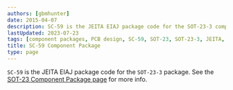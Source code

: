 ```yaml
---
authors: [gbmhunter]
date: 2015-04-07
description: SC-59 is the JEITA EIAJ package code for the SOT-23-3 component package.
lastUpdated: 2023-07-23
tags: [component packages, PCB design, SC-59, SOT-23, SOT-23-3, JEITA, EIAJ]
title: SC-59 Component Package
type: page
---
```


`SC-59` is the JEITA EIAJ package code for the `SOT-23-3` package. See the [SOT-23 Component Package page](/pcb-design/component-packages/sot-23-component-package/) for more info.
